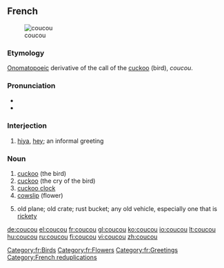 ==French==
{{wikipedia|lang=fr}}
[[Image:Cuculus canorus.jpg|thumb|coucou]]

===Etymology===
[[onomatopoeic|Onomatopoeic]] derivative of the call of the [[cuckoo]] (bird), ''coucou''.

===Pronunciation===
* {{IPA|/kuku/|lang=fr}}
* {{audio|Fr-coucou.ogg|Audio}}

===Interjection===
{{fr-intj}}

# {{colloquial|lang=fr}} [[hiya]], [[hey]]; an informal greeting

===Noun===
{{fr-noun|m}}

# [[cuckoo]] (the bird)
# [[cuckoo]] (the cry of the bird)
# [[cuckoo clock]]
# [[cowslip]] (flower)
# {{informal|lang=fr}} old plane; old crate; rust bucket; any old vehicle, especially one that is [[rickety]]

[[Category:fr:Birds]]
[[Category:fr:Flowers]]
[[Category:fr:Greetings]]
[[Category:French reduplications]]

[[de:coucou]]
[[el:coucou]]
[[fr:coucou]]
[[gl:coucou]]
[[ko:coucou]]
[[io:coucou]]
[[lt:coucou]]
[[hu:coucou]]
[[ru:coucou]]
[[fi:coucou]]
[[vi:coucou]]
[[zh:coucou]]